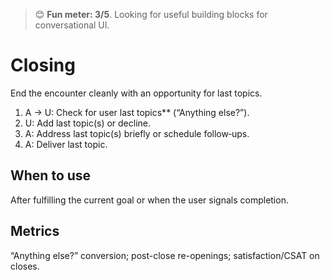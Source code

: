 
<Meta title="Primitives/Conversation/Conversation management/Closing" />

> 😊 **Fun meter: 3/5**. Looking for useful building blocks for conversational UI.


# Closing

End the encounter cleanly with an opportunity for last topics.

1. A → U: Check for user last topics** (“Anything else?”).
2. U: Add last topic(s) or decline.
3. A: Address last topic(s) briefly or schedule follow‑ups.
4. A: Deliver last topic.

## When to use
After fulfilling the current goal or when the user signals completion.

## Metrics
“Anything else?” conversion; post-close re-openings; satisfaction/CSAT on closes.
